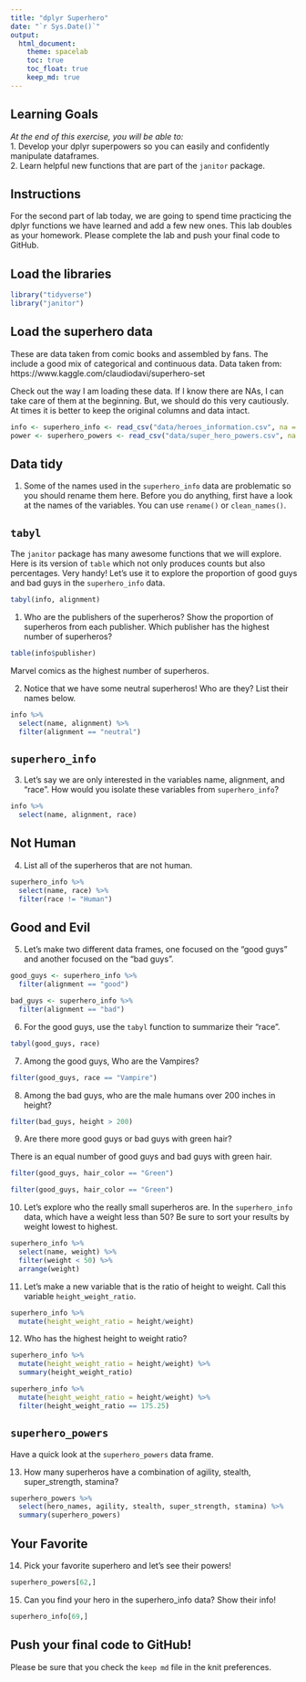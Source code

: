 ```yaml
---
title: "dplyr Superhero"
date: "`r Sys.Date()`"
output:
  html_document: 
    theme: spacelab
    toc: true
    toc_float: true
    keep_md: true
---
```


## Learning Goals  
*At the end of this exercise, you will be able to:*    
1. Develop your dplyr superpowers so you can easily and confidently manipulate dataframes.  
2. Learn helpful new functions that are part of the `janitor` package.  

## Instructions
For the second part of lab today, we are going to spend time practicing the dplyr functions we have learned and add a few new ones. This lab doubles as your homework. Please complete the lab and push your final code to GitHub.  

## Load the libraries
```r
library("tidyverse")
library("janitor")
```

## Load the superhero data
These are data taken from comic books and assembled by fans. The include a good mix of categorical and continuous data.  Data taken from: https://www.kaggle.com/claudiodavi/superhero-set  

Check out the way I am loading these data. If I know there are NAs, I can take care of them at the beginning. But, we should do this very cautiously. At times it is better to keep the original columns and data intact.  
```r
info <- superhero_info <- read_csv("data/heroes_information.csv", na = c("", "-99", "-")) %>% clean_names()
power <- superhero_powers <- read_csv("data/super_hero_powers.csv", na = c("", "-99", "-")) %>% clean_names()
```

## Data tidy
1. Some of the names used in the `superhero_info` data are problematic so you should rename them here. Before you do anything, first have a look at the names of the variables. You can use `rename()` or `clean_names()`.    

## `tabyl`
The `janitor` package has many awesome functions that we will explore. Here is its version of `table` which not only produces counts but also percentages. Very handy! Let's use it to explore the proportion of good guys and bad guys in the `superhero_info` data.  
```r
tabyl(info, alignment)
```

1. Who are the publishers of the superheros? Show the proportion of superheros from each publisher. Which publisher has the highest number of superheros?  

```r
table(info$publisher)
```
Marvel comics as the highest number of superheros.

2. Notice that we have some neutral superheros! Who are they? List their names below.  

```r
info %>%
  select(name, alignment) %>%
  filter(alignment == "neutral")
```



## `superhero_info`
3. Let's say we are only interested in the variables name, alignment, and "race". How would you isolate these variables from `superhero_info`?

```r
info %>%
  select(name, alignment, race) 
```

## Not Human
4. List all of the superheros that are not human.

```r
superhero_info %>%
  select(name, race) %>%
  filter(race != "Human") 
```


## Good and Evil
5. Let's make two different data frames, one focused on the "good guys" and another focused on the "bad guys".

```r
good_guys <- superhero_info %>%
  filter(alignment == "good")
```

```r
bad_guys <- superhero_info %>%
  filter(alignment == "bad")
```

6. For the good guys, use the `tabyl` function to summarize their "race".

```r
tabyl(good_guys, race)
```


7. Among the good guys, Who are the Vampires?

```r
filter(good_guys, race == "Vampire") 
```


8. Among the bad guys, who are the male humans over 200 inches in height?

```r
filter(bad_guys, height > 200) 
```

9. Are there more good guys or bad guys with green hair?  

There is an equal number of good guys and bad guys with green hair.

```r
filter(good_guys, hair_color == "Green") 
```

```r
filter(good_guys, hair_color == "Green") 
```


10. Let's explore who the really small superheros are. In the `superhero_info` data, which have a weight less than 50? Be sure to sort your results by weight lowest to highest. 

```r
superhero_info %>%
  select(name, weight) %>%
  filter(weight < 50) %>%
  arrange(weight)
```


11. Let's make a new variable that is the ratio of height to weight. Call this variable `height_weight_ratio`.    

```r
superhero_info %>% 
  mutate(height_weight_ratio = height/weight) 
```


12. Who has the highest height to weight ratio?  

```r
superhero_info %>% 
  mutate(height_weight_ratio = height/weight) %>%
  summary(height_weight_ratio)
```

```r
superhero_info %>% 
  mutate(height_weight_ratio = height/weight) %>%
  filter(height_weight_ratio == 175.25)
```


## `superhero_powers`
Have a quick look at the `superhero_powers` data frame.  

13. How many superheros have a combination of agility, stealth, super_strength, stamina?

```r
superhero_powers %>%
  select(hero_names, agility, stealth, super_strength, stamina) %>%
  summary(superhero_powers)
```

## Your Favorite
14. Pick your favorite superhero and let's see their powers!  
```r
superhero_powers[62,]
```


15. Can you find your hero in the superhero_info data? Show their info!  

```r
superhero_info[69,]
```


## Push your final code to GitHub!
Please be sure that you check the `keep md` file in the knit preferences.  